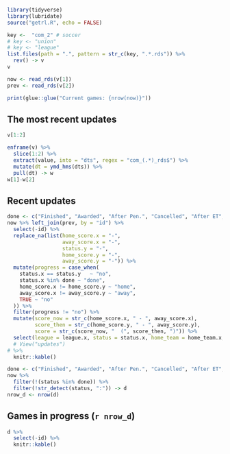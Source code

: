```r
library(tidyverse)
library(lubridate)
source("getrl.R", echo = FALSE)
```


```r
key <-  "com_2" # soccer
# key <- "union"
# key <- "league"
list.files(path = ".", pattern = str_c(key, ".*.rds")) %>% 
  rev() -> v
v
```

```r
now <- read_rds(v[1])
prev <- read_rds(v[2])
```

```r
print(glue::glue("Current games: {nrow(now)}"))
```


## The most recent updates

```r
v[1:2]
```

```r
enframe(v) %>% 
  slice(1:2) %>% 
  extract(value, into = "dts", regex = "com_(.*)_rds$") %>% 
  mutate(dt = ymd_hms(dts)) %>% 
  pull(dt) -> w
w[1]-w[2]
```


## Recent updates

```r
done <- c("Finished", "Awarded", "After Pen.", "Cancelled", "After ET", "Postponed")
now %>% left_join(prev, by = "id") %>% 
  select(-id) %>% 
  replace_na(list(home_score.x = "-",
                  away_score.x = "-",
                  status.y = "-",
                  home_score.y = "-",
                  away_score.y = "-")) %>% 
  mutate(progress = case_when(
    status.x == status.y   ~ "no",
    status.x %in% done ~ "done", 
    home_score.x != home_score.y ~ "home",
    away_score.x != away_score.y ~ "away",
    TRUE ~ "no"
  )) %>% 
  filter(progress != "no") %>% 
  mutate(score_now = str_c(home_score.x, " - ", away_score.x),
         score_then = str_c(home_score.y, " - ", away_score.y),
         score = str_c(score_now, "  (", score_then, ")")) %>% 
  select(league = league.x, status = status.x, home_team = home_team.x, away_team = away_team.x, score, progress) %>% 
  # View("updates")
# %>%
  knitr::kable()
```

```r
done <- c("Finished", "Awarded", "After Pen.", "Cancelled", "After ET", "Postponed")
now %>% 
  filter(!(status %in% done)) %>% 
  filter(!str_detect(status, ":")) -> d
nrow_d <- nrow(d)
```


## Games in progress (`r nrow_d`) 

```r
d %>% 
  select(-id) %>% 
  knitr::kable()
```

